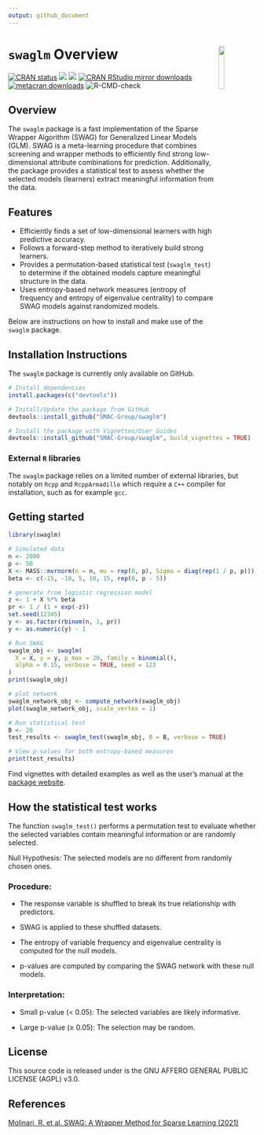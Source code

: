 ```yaml
---
output: github_document
---
```


# `swaglm` Overview <img src="man/figures/logo.png" align="right" style="width: 15%; height: 15%"/>


<!-- badges: start -->

[![CRAN status](https://www.r-pkg.org/badges/version/swaglm)](https://CRAN.R-project.org/package=swaglm)
![](https://img.shields.io/github/last-commit/SMAC-Group/swaglm) 
[<img src="https://s-a.github.io/license/img/agpl-3.0.svg" />](https://s-a.github.io/license/?license=agpl-3.0&fullname=Stephan%20Ahlf&year=2015&profile=https://github.com/s-a&projectUrl=https://github.com/s-a/license&projectName=License%20Demo "")
[![CRAN RStudio mirror
downloads](https://cranlogs.r-pkg.org/badges/grand-total/swaglm)](https://www.r-pkg.org/pkg/swaglm)
[![metacran downloads](https://cranlogs.r-pkg.org/badges/last-week/swaglm)](https://cran.r-project.org/package=swaglm)
![R-CMD-check](https://github.com/SMAC-Group/swaglm/actions/workflows/R-CMD-check.yaml/badge.svg)
<!-- badges: end -->




## Overview
The `swaglm` package is a fast implementation of the Sparse Wrapper Algorithm (SWAG) for Generalized Linear Models (GLM). SWAG is a meta-learning procedure that combines screening and wrapper methods to efficiently find strong low-dimensional attribute combinations for prediction. Additionally, the package provides a statistical test to assess whether the selected models (learners) extract meaningful information from the data.

## Features
- Efficiently finds a set of low-dimensional learners with high predictive accuracy.
- Follows a forward-step method to iteratively build strong learners.
- Provides a permutation-based statistical test (`swaglm_test`) to determine if the obtained models capture meaningful structure in the data.
- Uses entropy-based network measures (entropy of frequency and entropy of eigenvalue centrality) to compare SWAG models against randomized models.

Below are instructions on how to install and make use of the `swaglm` package.

## Installation Instructions

The `swaglm` package is currently only available on  GitHub.

``` r
# Install dependencies
install.packages(c("devtools"))

# Install/Update the package from GitHub
devtools::install_github("SMAC-Group/swaglm")

# Install the package with Vignettes/User Guides 
devtools::install_github("SMAC-Group/swaglm", build_vignettes = TRUE)
```


### External `R` libraries

The `swaglm` package relies on a limited number of external libraries, but notably on `Rcpp` and `RcppArmadillo` which require a `C++` compiler for installation, such as for example `gcc`.




## Getting started

```r
library(swaglm)
```


```r
# Simulated data
n <- 2000
p <- 50
X <- MASS::mvrnorm(n = n, mu = rep(0, p), Sigma = diag(rep(1 / p, p)))
beta <- c(-15, -10, 5, 10, 15, rep(0, p - 5))

# generate from logistic regression model
z <- 1 + X %*% beta
pr <- 1 / (1 + exp(-z))
set.seed(12345)
y <- as.factor(rbinom(n, 1, pr))
y <- as.numeric(y) - 1

# Run SWAG
swaglm_obj <- swaglm(
  X = X, y = y, p_max = 20, family = binomial(),
  alpha = 0.15, verbose = TRUE, seed = 123
)
print(swaglm_obj)

# plot network
swaglm_network_obj <- compute_network(swaglm_obj)
plot(swaglm_network_obj, scale_vertex = 1)

# Run statistical test
B <- 20
test_results <- swaglm_test(swaglm_obj, B = B, verbose = TRUE)

# View p-values for both entropy-based measures
print(test_results)
```


Find vignettes with detailed examples as well as the user's manual at the [package website](https://smac-group.github.io/swaglm/index.html).


## How the statistical test works

The function `swaglm_test()` performs a permutation test to evaluate whether the selected variables contain meaningful information or are randomly selected.

Null Hypothesis: The selected models are no different from randomly chosen ones.

### Procedure:

- The response variable is shuffled to break its true relationship with predictors.

- SWAG is applied to these shuffled datasets.

- The entropy of variable frequency and eigenvalue centrality is computed for the null models.

- p-values are computed by comparing the SWAG network with these null models.

### Interpretation:

- Small p-value (< 0.05): The selected variables are likely informative.

- Large p-value (≥ 0.05): The selection may be random.


## License

This source code is released under is the GNU AFFERO GENERAL PUBLIC LICENSE (AGPL) v3.0. 

## References

[Molinari, R. et al. SWAG: A Wrapper Method for Sparse Learning (2021) ](https://arxiv.org/abs/2006.12837)


